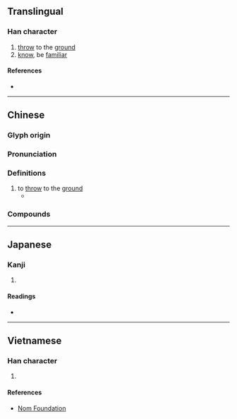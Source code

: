 {{also|掼}}
{{character info/new}}
==Translingual==

===Han character===
{{Han char|rn=64|rad=手|as=11|sn=14|four=55086|canj=QWJC|ids=⿰扌貫}}

# [[throw]] to the [[ground]]
# [[know]], be [[familiar]]

====References====
* {{Han ref|kx=0450.050|dkj=12591|dj=0800.240|hdz=31951.020|uh=645C|ud=25692|bh=E1E8|bd=57832}}

----

==Chinese==
{{zh-forms|s=掼}}

===Glyph origin===
{{Han etym}}

===Pronunciation===
{{zh-pron
|m=guàn
|c=gwaan3
|mc=y
|oc=y
|cat=v
}}

===Definitions===
{{zh-hanzi}}

# to [[throw]] to the [[ground]]
#* {{zh-x|你 從 她 手 中 奪 下 一 塊 錢，如同 捧-著[着]{zhe} 寶貝 似{sì}的 直奔 空{kòng}地，正好 輪到 ^阿-海 坐莊，你 鑽{zuān}進 人堆，把 一 塊 錢 摜 在 地下，大家 都 笑 了 起來。|ref='''28 August 1991''', {{w|Kuo Cheng}}, God's Dice 上帝的骰子, 中國時報|3=M-TW}}

===Compounds===
{{zh-der|摜壓|摜交|摜紗帽|摜碎|摜打}}

----

==Japanese==

===Kanji===
{{ja-kanji|grade=|rs=手11}}

# {{rfdef|ja|sort=手11}}

====Readings====
* {{ja-readings|on=[[かん]] (kan)|kun=[[ならう]] (narau)}}

----

==Vietnamese==

===Han character===
{{vi-hantu|rs=手11|quán}}

# {{rfdef|vi|sort=手11}}

====References====
* [http://nomfoundation.org/common/nom_details.php?codepoint=645c Nom Foundation]